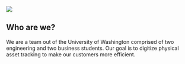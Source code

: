 <Section py="8|12|16|24" position="relative">
  <Container>
    <Grid col="1|2" gap="8|12|16">
      <Image
        src="placeholder.jpg"
        position="null|absolute"
        top="0"
        right="0"
        w="full|half"
        h="40|full"
      />
      <Flexbox
        flexDirection="column"
        alignItems="center|flex-start"
        textAlign="center|left"
        py="0|12|16"
      >
        <H1 m="0" fontWeight="extrabold" lineHeight="tight">
          Who are we?
        </H1>
        <P fontSize="xl|2xl" mt="4">
          We are a team out of the University of Washington comprised of two engineering and two business students.  Our goal is to digitize physical asset tracking to make our customers more efficient.
        </P>
      </Flexbox>
    </Grid>
  </Container>
</Section>
